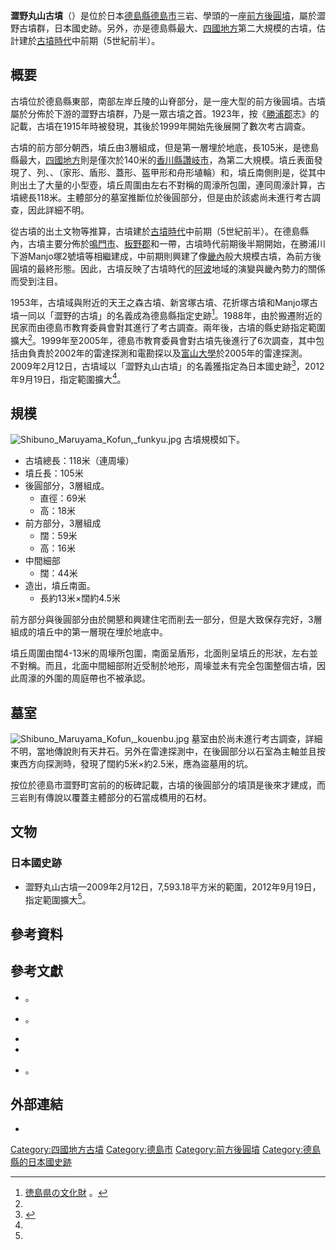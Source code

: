 {{日本古墳
|名稱     = 澀野丸山古墳
|圖片     = [[File:Shibuno_Maruyama_Kofun,_zenkei.jpg|250px]]<br>右邊是後圓部分，左邊盡頭是前方部分
|所屬     = 澀野古墳群
|所在地   = 日本[[德島縣|德島縣]][[德島市|德島市]]{{Link-ja|澀野町|渋野町}}三岩、學頭
|形狀     = [[前方後圓墳|前方後圓墳]]
|規模     = 墳丘長105米，高18米
|建造時期 = [[古墳時代|古墳時代]]中前期（5世紀前半）
|墓室形態 = 
|被葬者   = 不明
|出土文物   = [[埴輪|埴輪]]和{{Link-ja|土師器|土師器}}等等
|史跡指定 = 日本國史跡
|其他 = 
}}

'''澀野丸山古墳'''（{{jpn|j=渋野丸山古墳|hg=しぶのまるやまこふん|rm=Shibunomaruyamakofun}}）是位於日本[[德島縣|德島縣]][[德島市|德島市]]{{Link-ja|澀野町|渋野町}}三岩、學頭的一座[[前方後圓墳|前方後圓墳]]，屬於澀野古墳群，日本國史跡。另外，亦是德島縣最大、[[四國地方|四國地方]]第二大規模的古墳，估計建於[[古墳時代|古墳時代]]中前期（5世紀前半）。

== 概要 ==
古墳位於德島縣東部，{{Link-ja|德島平野|徳島平野}}南部{{Link-ja|多多羅川 (德島縣)|多々羅川 (徳島県)|多多羅川}}左岸丘陵的山脊部分，是一座大型的前方後圓墳{{Sfn|史跡渋野丸山古墳保存管理計画書|2012年|pp=5-8}}。古墳屬於分佈於{{Link-ja|勝浦川|勝浦川}}下游的澀野古墳群，乃是一眾古墳之首{{Sfn|史跡渋野丸山古墳保存管理計画書|2012年|pp=16-21}}。1923年，按《[[勝浦郡|勝浦郡]]志》的記載，古墳在1915年時被發現，其後於1999年開始先後展開了數次考古調查{{Sfn|史跡渋野丸山古墳保存管理計画書|2012年|pp=5-8}}。

古墳的前方部分朝西{{Sfn|史跡渋野丸山古墳保存管理計画書|2012年|pp=16-21}}，墳丘由3層組成，但是第一層埋於地底{{Sfn|史跡渋野丸山古墳保存管理計画書|2012年|pp=16-21}}，長105米，是徳島縣最大，[[四國地方|四國地方]]則是僅次於140米的[[香川縣|香川縣]][[讚岐市|讚岐市]]{{Link-ja|富田茶臼山古墳|富田茶臼山古墳}}，為第二大規模{{Sfn|史跡渋野丸山古墳保存管理計画書|2012年|pp=16-21}}。墳丘表面發現了{{Link-ja|葺石|葺石}}、{{Link-ja|圓筒埴輪|円筒埴輪}}列、{{Link-ja|朝顔形埴輪|朝顔形埴輪}}、{{Link-ja|形象埴輪|形象埴輪}}（家形、盾形、蓋形、盔甲形和舟形埴輪）和{{Link-ja|土師器|土師器}}{{Sfn|史跡渋野丸山古墳保存管理計画書|2012年|pp=16-21}}，墳丘南側則是{{Link-ja|造出|造出}}，從其中則出土了大量的小型壺{{Sfn|史跡渋野丸山古墳保存管理計画書|2012年|pp=16-21}}，墳丘周圍由左右不對稱的周濠所包圍，連同周濠計算，古墳總長118米{{Sfn|史跡渋野丸山古墳保存管理計画書|2012年|pp=16-21}}。主體部分的墓室推斷位於後圓部分，但是由於該處尚未進行考古調查，因此詳細不明{{Sfn|史跡渋野丸山古墳保存管理計画書|2012年|pp=16-21}}。

從古墳的出土文物等推算，古墳建於[[古墳時代|古墳時代]]中前期（5世紀前半）{{Sfn|史跡渋野丸山古墳保存管理計画書|2012年|pp=16-21}}。在德島縣內，古墳主要分佈於[[鳴門市|鳴門市]]、[[板野郡|板野郡]]和{{Link-ja|氣延山|気延山}}一帶，古墳時代前期後半期開始，在勝浦川下游Manjo塚2號墳等相繼建成，中前期則興建了像[[畿內|畿內]]般大規模古墳，為前方後圓墳的最終形態{{Sfn|史跡渋野丸山古墳保存管理計画書|2012年|pp=16-21}}。因此，古墳反映了古墳時代的[[阿波國|阿波]]地域的演變與畿內勢力的關係而受到注目{{Sfn|史跡渋野丸山古墳保存管理計画書|2012年|pp=16-21}}{{Sfn|渋野丸山古墳（国指定史跡）}}。

1953年，古墳域與附近的天王之森古墳、新宮塚古墳、花折塚古墳和Manjo塚古墳一同以「澀野的古墳」的名義成為德島縣指定史跡{{Sfn|史跡渋野丸山古墳保存管理計画書|2012年|pp=5-8}}<ref name="一覧">[http://www.pref.tokushima.jp/docs/2012061800015/ 徳島県の文化財] {{Wayback|url=http://www.pref.tokushima.jp/docs/2012061800015/ |date=20160923072554 }}。</ref>。1988年，由於搬遷附近的民家而由德島市教育委員會對其進行了考古調查{{Sfn|渋野丸山古墳（平凡社）|2000年}}{{Sfn|史跡渋野丸山古墳保存管理計画書|2012年|pp=5-8}}。兩年後，古墳的縣史跡指定範圍擴大<ref name="一覧"/>{{Sfn|史跡渋野丸山古墳保存管理計画書|2012年|pp=5-8}}。1999年至2005年，德島市教育委員會對古墳先後進行了6次調查，其中包括由{{Link-ja|奈良文物研究所|奈良文化財研究所}}負責於2002年的雷達探測和電勘探以及[[富山大學|富山大學]]於2005年的雷達探測{{Sfn|史跡渋野丸山古墳保存管理計画書|2012年|pp=5-8}}。2009年2月12日，古墳域以「澀野丸山古墳」的名義獲指定為日本國史跡<ref>{{日本國指定文化財等數據庫|401|00003623|渋野丸山古墳}}</ref>，2012年9月19日，指定範圍擴大<ref name="一覧"/>。

== 規模 ==
[[File:Shibuno_Maruyama_Kofun,_funkyu.jpg|thumb]]
古墳規模如下{{Sfn|史跡渋野丸山古墳保存管理計画書|2012年|pp=16-21}}。
* 古墳總長：118米（連周壕）
* 墳丘長：105米
* 後圓部分，3層組成。
** 直徑：69米
** 高：18米
* 前方部分，3層組成
** 闊：59米
** 高：16米
* 中間細部
** 闊：44米
* 造出，墳丘南面。
** 長約13米×闊約4.5米{{Sfn|渋野丸山古墳発掘調査報告書|2006年|pp=59-64}}
前方部分與後圓部分由於開懇和興建住宅而削去一部分，但是大致保存完好{{Sfn|史跡渋野丸山古墳保存管理計画書|2012年|pp=5-8}}，3層組成的墳丘中的第一層現在埋於地底中{{Sfn|史跡渋野丸山古墳保存管理計画書|2012年|pp=16-21}}。

墳丘周圍由闊4-13米的周壕所包圍{{Sfn|史跡渋野丸山古墳保存管理計画書|2012年|pp=16-21}}，南面呈盾形，北面則呈墳丘的形狀，左右並不對稱{{Sfn|史跡渋野丸山古墳保存管理計画書|2012年|pp=16-21}}。而且，北面中間細部附近受制於地形，周壕並未有完全包圍整個古墳{{Sfn|史跡渋野丸山古墳保存管理計画書|2012年|pp=16-21}}，因此周濠的外圍的周庭帶也不被承認{{Sfn|渋野丸山古墳発掘調査報告書|2006年|pp=59-64}}。

== 墓室 ==
[[File:Shibuno_Maruyama_Kofun,_kouenbu.jpg|thumb]]
墓室由於尚未進行考古調查，詳細不明{{Sfn|史跡渋野丸山古墳保存管理計画書|2012年|pp=16-21}}，當地傳說則有天井石{{Sfn|史跡渋野丸山古墳保存管理計画書|2012年|pp=16-21}}。另外在雷達探測中，在後圓部分以石室為主軸並且按東西方向探測時，發現了闊約5米×約2.5米，應為盜墓用的坑{{Sfn|史跡渋野丸山古墳保存管理計画書|2012年|pp=16-21}}。

按位於德島市澀野町宮前的{{Link-ja|長谷寺 (德島市)|長谷寺 (徳島市)|長谷寺}}的板碑記載，古墳的後圓部分的墳頂是後來才建成，而三岩則有傳說以覆蓋主體部分的石當成橋用的石材{{Sfn|渋野丸山古墳発掘調査報告書|2006年|pp=1-6}}。

== 文物 ==
=== 日本國史跡 ===
* 澀野丸山古墳—2009年2月12日，7,593.18平方米的範圍{{Sfn|史跡渋野丸山古墳保存管理計画書|2012年|pp=5-8}}，2012年9月19日，指定範圍擴大<ref name="一覧"/>。

== 參考資料 ==
{{reflist}}

== 參考文獻 ==
* {{Cite book|editor=|author=|year=2006|chapter=|url=http://sitereports.nabunken.go.jp/ja/search/item/14199|title=渋野丸山古墳発掘調査報告書|publisher=徳島市教育委員会|isbn=|ref={{Harvid|渋野丸山古墳発掘調査報告書|2006年}}|access-date=2016-09-17|archive-date=2019-06-30|archive-url=https://web.archive.org/web/20190630042546/https://sitereports.nabunken.go.jp/ja/search/item/14199|dead-url=no}} 。
* {{Cite book|editor=|author=|year=2012|chapter=|title={{PDFlink|[http://www.city.tokushima.tokushima.jp/kankou/bunkazai_art/kofun_keikaku.files/shakai_kyoiku33.pdf 史跡渋野丸山古墳保存管理計画書]}}|publisher=徳島市教育委員会|isbn=|ref={{Harvid|史跡渋野丸山古墳保存管理計画書|2012年}}}} 。
* {{Cite book|editor=|author=阿部里司|year=1989|chapter=丸山古墳 > 渋野丸山古墳|title=日本古墳大辞典|publisher={{Link-ja|東京堂出版|東京堂出版}}|isbn=4490102607|ref={{Harvid|渋野丸山古墳（古墳）|1989年}}}}
* {{Cite book|editor=|author=|year=2000|chapter=渋野丸山古墳|title=日本歴史地名大系 37 徳島県の地名|publisher=[[平凡社|平凡社]]|isbn=4582490379|ref={{Harvid|渋野丸山古墳（平凡社）|2000年}}}}
* {{Cite book|editor=|author=|year=|url=https://kotobank.jp/word/%E6%B8%8B%E9%87%8E%E4%B8%B8%E5%B1%B1%E5%8F%A4%E5%A2%B3-1444077|title=渋野丸山古墳|publisher=[[講談社|講談社]]|isbn=|ref={{Harvid|渋野丸山古墳（国指定史跡）}}|access-date=2016-09-17|archive-date=2019-06-03|archive-url=https://web.archive.org/web/20190603161515/https://kotobank.jp/word/%E6%B8%8B%E9%87%8E%E4%B8%B8%E5%B1%B1%E5%8F%A4%E5%A2%B3-1444077|dead-url=no}} 。

== 外部連結 ==
{{Commonscat|Shibuno Maruyama Kofun}}
* {{日本國指定文化財等數據庫|401|00003623|渋野丸山古墳}}

{{DEFAULTSORT:Shibunomaruyamakofun}}
[[Category:四國地方古墳|Category:四國地方古墳]]
[[Category:德島市|Category:德島市]]
[[Category:前方後圓墳|Category:前方後圓墳]]
[[Category:德島縣的日本國史跡|Category:德島縣的日本國史跡]]
